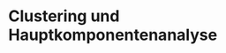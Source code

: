 # Clustering und Hauptkomponentenanalyse

<!--
Mit der Hauptkomponentenanalyse haben wir eine Methode kennengelernt, Daten gem&auml;&szlig; in Koordinaten darzustellen, die nach inhaltsschwere^[wenn wir Inhalt mit Varianz gleich setzen] absteigend sortiert sind. Die Konzentrierung der Varianz in den Hauptachsenrichtungen erm&ouml;glicht uns

1. die Hauptkomponenten zu ermitteln, die den Datensatz optimal in niedrigerer Dimension darstellen (wobei optimal hier bedeutet dass die Varianz in der Differenz $\bX-\hat \bX$ minimal ist)
2. und in diesem Sinne die Daten optimal auf niedrigere Dimensionen zu reduzieren.

::: {#rem-clustering-goal .JHSAYS data-latex=''}
Die noch offene Frage war, ob wir mit universalen Methoden aus den Merkmalen (oder deren Kombination) auf die Spezies schliessen k&ouml;nnen.
:::

Ein einfacher Blick auf die Plots der Pinguin Merkmale (Abbildung \@ref(fig:05-penguin-allpairs-cntrd)) l&auml;&szlig;t uns schlie&szlig;en, dass 

* ein Merkmal (z.B. `bill_depth`) auf jeden Fall nicht ausreichend ist f&uuml;r eine Unterscheidung) aber
* zwei Merkmale (z.B. `bill_length` vs. `flipper_length`) die farbigen Punkte (also die Spezies) schon etwas im Raum separieren, w&auml;hrend 
* mehrere Merkmale die Datenwolken im h&ouml;her-dimensionalen Raum eventuell noch besser separieren, dass aber schwerlich nachvollziehbar ist.

Im 2D Fall allerdings, w&uuml;rde Jan einen zus&auml;tzlich gefundenen Pinguin vermessen, den neuen Datenpunkt im Diagramm eintragen und dann schauen, in welchem Bereich er landet um daraus die Spezies abzuleiten. Alles mit reichlich Vorwissen (z.B. dass es 3 Spezies gibt und welche Merkmale die Unterscheidung am besten erlauben).

F&uuml;r allgemeine F&auml;lle wird die Identifikation der Bereiche (manchmal ist es sogar gar nicht klar wieviele Bereiche n&ouml;tig oder zielf&uuml;hrend sind) und die Zuweisung der Datenpunkte von sogenannten **clustering** Algorithmen &uuml;bernommen.

## Clustering im Allgemeinen

Das Ziel ist es in einer Datenwolke Bereiche (**cluster**) zu identifizieren, sodass die vorhandenen (oder auch neu hinzukommende) Datenpunkte anhand ihrer Merkmale den Bereichen zugeordnet (*klassifiziert*) werden k&ouml;nnen.

Je nach Anwendungsfall und Vorwissen kann diese Aufgabe verschieden definiert werden

 * Ist die Anzahl der cluster bekannt (wie bei unseren Pinguinen wo es einfach 3 Arten zu unterscheiden gibt), soll der Datenraum optimal in entsprechend viele nicht &uuml;berlappende Bereiche geteilt.
 * Anderenfalls sollen die Anzahl der Cluster und die zugeh&ouml;rigen Bereiche simultan optimal bestimmt werden.

Typischerweise werden die cluster durch ihre Mittelpunkte (**centroids**) $c_j\in \mathbb R^{n}$ bestimmt, $j=1,\dots,K$, wobei $K$ die Anzahl der cluster ist sowie eine Zuweisungsregel $k\colon \bxi \mapsto \{1,\dots,K\}$ die zu einem Datenpunkt das entsprechende cluster aussucht. Die Zuweisung passiert generell so, dass einem Datenpunkt $\bxi$ der naheste Zentroid zugewiesen wird, also $k(\bxi)$ ist der Index $j^*$, sodass
\begin{equation*}
\|\bxi - c_{j^*}\| = \min_{j=1,\dots K} \|\bxi - c_{j^*}\|
\end{equation*}

Die Qualit&auml;t des clusterings wird &uuml;ber die summierte Differenz 
\begin{equation*}
e = \sum_{i=1}^N\|\bxi - c_{k(\bxi)}\|
\end{equation*}
bewertet.

::: {#cluster-norms .JHSAYS data-latex=''}
Wir sehen, dass zum Bewerten (und damit Definieren) der Cluster eine Norm (oder auch einfach eine Metrik) benutzt und machen uns klar, dass das Ergebnis des clusterings stark von der Wahl der Norm abh&auml;ngen kann.
:::

Ist die Anzahl der Cluster nicht vorgegeben, ist wiederum ein guter Kompromiss zwischen 

 * *overfitting* -- je h&ouml;her die Anzahl der cluster ist, desto "n&auml;her" k&ouml;nnen die Daten an den centroids liegen, allerdings wird die Klassifizierung oder Kategorisierung weniger aussagekr&auml;ftig wenn quasi jeder Datenpunkt sein eigenes cluster bildet.

 * *underfitting* -- wenige Cluster erlauben zwar sehr konkrete Gruppierung von Daten, allerdings mit dem m&ouml;glichen Nachteil, dass wesentliche Merkmale nicht ber&uuml;cksichtigt oder falsch klassifiziert werden

In der Praxis behilft Jan sich gerne mit einer *L-Kurve* (oder auch *ellbow plot*), die den Klassifikationsfehler gegen&uuml;ber der Anzahl der zugelassenen cluster auftr&auml;gt: Diese Kurve $e(K)$ ist -- in der Theorie -- positiv, maximal f&uuml;r $K=1$ und f&auml;llt monoton mit der Anzahl $K$ der cluster. Zeigt diese Kurve einen merklichen Knick bei $K^*$ wird dieser Wert gerne als passender Kompromiss genommen.


## K-means Clustering

Aus der Definition und der Bewertung der Cluster ergibt sich ein einfacher aber sehr oft und erfolgreich genutzter Algorithmus zum clustering, der *k-means* Algorithmus. Er funktioniert wie folgt

```py
# Initialisierung: K zufaellige centroids c_j
#
# Wiederholung bis zur Stagnation
#   Berechnung der Zuordnung: k: x_i -> c_j
#   Update der centroids: c_j <- mean{ x_i | x_i aus cluster c_j }
```

Ausgehend von zuf&auml;llig gew&auml;hlten centroids, wird die Zuordnung berechnent und dann der Mittelwert aus jedem Cluster als neuer centroid definiert. Dieses Verfahren wird solange wiederholt bis eine maximale Iterationszahl erreicht ist oder die centroids sich nur noch wenig oder gar nicht mehr ver&auml;ndern. In Abbildung \@ref(fig:k-means-evoexa) ist eine beispielhafte Ausf&uuml;hrung des Algorithmus auf Beispieldaten dargestellt.

```r
knitr::include_graphics(c("bilder/06-plot1.png"
,"bilder/06-plot2.png" ,"bilder/06-plot4.png", "bilder/06-plot6.png"))
```

## Clustering und Hauptkomponentenanalyse 

Der k-means Algorithmus basiert allein auf der Bestimmung von Abst&auml;nden und Mittelwerten -- beides kann in beliebigen Dimensionen $n$ der Daten realisiert werden. Allerdings ist die Klassifizierung in h&ouml;heren Datendimensionen ungleich schwieriger da

 * f&uuml;r eine vergleichsweise &auml;hnlich gro&szlig;e Einzugsbereiche, m&uuml;ssen ungleich mehr clusters verwendet werden. Beispielsweise l&ouml;&szlig;t sich ein Quadrat der Seitenl&auml;nge 2 in $4=2^2$ Quadrate der Gr&ouml;&szlig;e 1 aufteilen. F&uuml;r einen W&uuml;rfel (eine Dimension mehr), braucht Jan entsprechend $8=2^3$ (das heisst doppelt so viele) Unterbereiche. In vier Dimensionen w&auml;ren es bereits $2^4$. Und so weiter.

 * die Berechnung der Abst&auml;nde und Zuordnung zu den clusters wird aufw&auml;ndiger

 * es gibt ungleich mehr Konfigurationen f&uuml;r die centroids. Es braucht unter Umst&auml;nden mehr Iterationen um einen stabilen Zustand zu erreichen.

Ein einfacher Zugang w&auml;re es, eine reduzierte Anzahl der Merkmale zur Klassifizierung einzusetzen. Allerdings wird die Qualit&auml;t der Klassifizierung davon abh&ouml;ngen, wie geeignet die ausgesuchten Merkmale daf&uuml;r sind. Ein Blick auf die verschiedenen Plots in Abbildung \@ref(fig:05-penguin-allpairs) kann helfen zu verstehen, dass manche Paare von Koordinaten besser als andere geeignet sind um die 3 Pinguinarten zu unterscheiden.

Folgen wir hingegen der Annahme, dass eine hohe Varianz einen hohen Informationsgehalt bedeutet, k&ouml;nnen wir die Hauptkomponentenanalyse einsetzen um Richtungen von h&ouml;chster Varianz zu identifizieren und auch Richtungen die &uuml;berhaupt keine Korrelationen aufzeigen auszuschlie&szlig;en. In der Tat suggerieren die Plots der Pinguindaten in den Hauptkoordinaten (Abbildung \@ref(fig:05-penguin-allpairs-pcs)), dass die ersten Hauptrichtungen die Spezies gut unterscheiden, w&auml;hrend die letzten Richtungen ein scheinbar zuf&auml;lliges Rauschen zeigen. 

::: {#rem-pca-clustering .JHSAYS data-latex=''}
Auch wenn die Hauptrichtungen die Daten nicht unbedingt besser separieren, erm&ouml;glichen sie doch das ausschlie&szlig;en der (transformierten) Merkmale ohne Informationsgehalt und damit einen strukturierten und allgemeinen Ansatz zur Klassifizierung hochdimensionaler Daten mit reduzierten Merkmalen.
:::

## Training und Testing

Das Klassifizieren ist ein erstes konkretes Beispiel daf&uuml;r, wie aus Daten ein Modell abgeleitet wird. F&uuml;r die gemessenen Pinguine kennen wir die Spezies, das Ziel ist, ein Modell zu haben mit dem wir zuk&uuml;nftig angetroffene Pinguine anhand ihrer gemessenen Merkmale klassifizieren k&ouml;nnen.

Allgemein wird f&uuml;r einen solchen neuen Datenpunkt wie folgt vorgegangen

1. (Gegebenenfalls) Normalisierung des Datenpunktes durch Skalierung und Abziehen des (zuvor ermittelten) Mittelwertes.
2. (Gegebenenfalls) Transformation in (reduzierte) Hauptkoordinaten.
3. Test zu welchen centroid $c_j$, $j=1,\dots,K$ der (transformierte) Datenpunkt am n&auml;chsten liegt.

Der in (3.) ermittelte Index $j^*$ ist dann das Cluster, dem der Datenpunkt zugeordnet wird. 

Der Sprachgebrauch hier ist, dass das Modell mit bekannten Daten *trainiert* wird und dann f&uuml;r neue Daten *angewendet* wird^[Im *machine learning* wird gerne von *generalization* gesprochen]. Um zu evaluieren, ob das Modell "funktioniert" ist das folgende Vorgehen ebenso naheliegend wie standardm&auml;&szlig;ig angewandt.

Die vorhandenen Daten werden aufgeteilt in **Trainingsdaten**, mit denen das Modell trainiert werden, und **Testdaten**, mit denen die Vorhersagekraft des Modells evaluiert wird. Wie die Aufteilung passiert, wird anhand von Erfahrungswerten und im Hinblick auf die vorliegende Aufgabe entschieden.

## Am Beispiel der Pinguine

```r
knitr::include_graphics(c("bilder/06-Figure_10101.png", "bilder/06-Figure_101.png", "bilder/06-Figure_111.png", "bilder/06-Figure_121.png"))
```

```r
knitr::include_graphics(c("bilder/06-L-curve.png"))
```

## Aufgaben

### K-means von Hand (T)

F&uuml;hren sie h&auml;ndisch und nach Augenschein zwei Iterationen des K-means Algorithmus auf den vom folgenden Skript erzeugten `(x,z)` Daten durch. Dazu bitte, Beispielsweise in Abbildung \@ref(fig:k-means-evoexaexrcs), in jedem Schritt die Clusterzugeh&ouml;rigkeiten markieren und die neuen (gesch&auml;tzten) Mittelpunkte $c_1$ und $c_2$ eintragen.

```.py
from numpy.random import default_rng
import matplotlib.pyplot as plt

# Zufallszahlengenerator mit "seed=1"
rng = default_rng(1)

# Zufallsdaten mit etwas Korrelation fuer z
x = rng.beta(1, 1, 9)
y = rng.beta(1, 1, 9)
z = (x*x*y)**(1/3)

# Zufallswahl der initialen centroids
cntro = rng.beta(1, 1, 2)
cntrt = rng.beta(1, 1, 2)

plt.figure(1, figsize=(5, 3))
plt.plot(x, z, '.', label='data')
plt.plot(cntro[0], cntro[1], 's', label='$c_1$')
plt.plot(cntrt[0], cntrt[1], 's', label='$c_2$')
plt.legend(loc='upper left')
plt.title('K-means: initialer Zustand')
plt.show()
```

```r
knitr::include_graphics(c("bilder/06-manual-kmeans-ini.png", "bilder/06-manual-kmeans-x.png", "bilder/06-manual-kmeans-x.png"))
```

### K-means als Algorithmus (P)

Schreiben sie eine Funktion, die mittels des k-means Algorithmus einen Datensatz in beliebiger Dimension in `K` vorgegebene cluster gruppiert und die labels der Daten sowie die Koordinaten der centroids zurueckgeben.

Testen sie die Funktion am obigen theoretischen Beispiel.

Hier [zum Download angeh&auml;ngt](bilder/kmeans_utils.py) eine Datei mit ein paar hilfreichen Routinen und schon einer Vorgabe f&uuml;r die "Hauptroutine". **Bitte machen Sie sich damit vertraut, wie in Python Routinen aus einem *module* (d.h. einer anderen Datei mit Python Funktionen) importiert werden kann.**

```.py
from kmeans_utils import kmeans, plot_cluster_data
# import routines from a module

# construct data as above
N = 9
K = 2

x = rng.beta(1, 1, N)
y = rng.beta(1, 1, N)
z = (x*x*y)**(1/3)

cntro = rng.beta(1, 1, 2)
cntrt = rng.beta(1, 1, 2)

cntrdlist = [cntro, cntrt]
datamatrix = np.hstack([x.reshape((x.size, 1)), z.reshape((z.size, 1))])

# run the kmeans algorithm
cntrdlist, labels, cerror = kmeans(datamatrix, K=2, cntrdlist=cntrdlist)

# plot the result
plot_cluster_data(datamatrix, labels, cntrdlist,
                  xlabel='feature', ylabel='other feature',
                  fignum=10101, figsize=(5, 4),
                  titlestr='K-means: finaler Zustand')
```

### K-means fuer die Pinguine

Wenden sie den Algorithmus auf die (zentrierten und auf in jeder Richtung auf $[-1, 1]$ skalierten) Pinguindaten an. Und vergleichen sie mit den Bildern oben.

1. In der gesamten Datendimension
2. F&uuml;r zwei beliebig gew&auml;hlte Merkmale
3. F&uuml;r die ersten drei Hauptkomponenten

```.py
import json

import numpy as np
import matplotlib.pyplot as plt

from kmeans_utils import kmeans

with open('penguin-data.json', 'r') as f:
    datadict = json.load(f)

data = np.array(datadict['data'])

# center and scale
data = data - data.mean(axis=0)
maxvals = np.max(np.abs(data), axis=0)
data = data * 1/maxvals
# now the data has zero mean and is scaled to fit into [-1, 1]
```

::: {#clustering-random .JHSAYS data-latex=''}
Achtung -- auch hier ist wieder Zufall involviert. Wenn das Ergebnis seltsam aussieht, gegebenfalls das Experiment mehrfach wiederholen um auszuschlie&szlig;en, dass es sich nur um einen statistischen Ausrei&szlig;er handelt.
:::


### L-curve

Bestimmen sie die L-Kurve fuer die Pinguindaten fuer `K=1,2,3,4,...,8` -- fuer das clustering auf dem gesamten Datensatz.
-->

